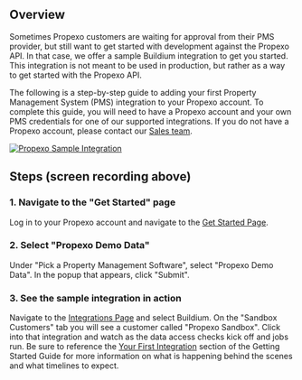 ## Overview
Sometimes Propexo customers are waiting for approval from their PMS provider, but still want to get started with development against the Propexo API. In that case, we offer a sample Buildium integration to get you started. This integration is not meant to be used in production, but rather as a way to get started with the Propexo API.

The following is a step-by-step guide to adding your first Property Management System (PMS) integration to your Propexo account. To complete this guide, you will need to have a Propexo account and your own PMS credentials for one of our supported integrations. If you do not have a Propexo account, please contact our [Sales team](https://www.propexo.com/schedule-a-call).

[![Propexo Sample Integration](https://propify-public-assets.s3.amazonaws.com/docs/propexo-sandbox.gif)](https://app.propexo.com/get-started/add-sandbox-credentials)

## Steps (screen recording above)

### 1. Navigate to the "Get Started" page
Log in to your Propexo account and navigate to the [Get Started Page](https://app.propexo.com/get-started/add-sandbox-credentials).

### 2. Select "Propexo Demo Data"
Under "Pick a Property Management Software", select "Propexo Demo Data". In the popup that appears, click "Submit".

### 3. See the sample integration in action
Navigate to the [Integrations Page](https://app.propexo.com/integrations) and select Buildium. On the "Sandbox Customers" tab you will see a customer called "Propexo Sandbox". Click into that integration and watch as the data access checks kick off and jobs run. Be sure to reference the [Your First Integration](/documentation/getting-started/your-first-integration) section of the Getting Started Guide for more information on what is happening behind the scenes and what timelines to expect.